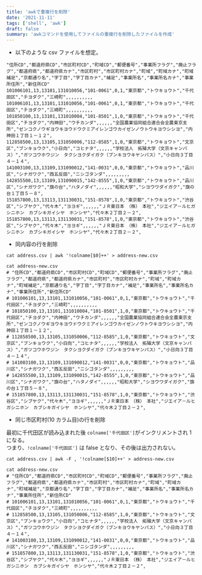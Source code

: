 ```yaml
---
title: 'awkで重複行を削除'
date: '2021-11-11'
tags: ['shell', 'awk']
draft: false
summary: 'awkコマンドを使用してファイルの重複行を削除したファイルを作成'
---
```


- 以下のような csv ファイルを想定。

```csv
"住所CD","都道府県CD","市区町村CD","町域CD","郵便番号","事業所フラグ","廃止フラグ","都道府県","都道府県カナ","市区町村","市区町村カナ","町域","町域カナ","町域補足","京都通り名","字丁目","字丁目カナ","補足","事業所名","事業所名カナ","事業所住所","新住所CD"
101006101,13,13101,131010056,"101-0061",0,1,"東京都","トウキョウト","千代田区","チヨダク","三崎町",,,,,,,,,,
101006101,13,13101,131010056,"101-0061",0,1,"東京都","トウキョウト","千代田区","チヨダク","三崎町",,,,,,,,,,
101850100,13,13101,131010004,"101-8501",1,0,"東京都","トウキョウト","千代田区","チヨダク","内神田","ウチカンダ",,,,,,"全国農業協同組合連合会全農東京支所","ゼンコクノウギヨウキヨウドウクミアイレンゴウカイゼンノウトウキヨウシシヨ","内神田１丁目１－１２",
112858500,13,13105,131050006,"112-8585",1,0,"東京都","トウキョウト","文京区","ブンキョウク","小日向","コヒナタ",,,,,,"学校法人　拓殖大学（文京キャンパス）","ガツコウホウジン　タクシヨクダイガク（ブンキヨウキヤンパス）","小日向３丁目４－１４",
141003100,13,13109,131090012,"141-0031",0,0,"東京都","トウキョウト","品川区","シナガワク","西五反田","ニシゴタンダ",,,,,,,,,
142855500,13,13109,131090015,"142-8555",1,0,"東京都","トウキョウト","品川区","シナガワク","旗の台","ハタノダイ",,,,,,"昭和大学","シヨウワダイガク","旗の台１丁目５－８",
151857800,13,13113,131130031,"151-8578",1,0,"東京都","トウキョウト","渋谷区","シブヤク","代々木","ヨヨギ",,,,,,"ＪＲ東日本　（株）　本社","ジエイア－ルヒガシニホン　カブシキガイシヤ　ホンシヤ","代々木２丁目２－２",
151857800,13,13113,131130031,"151-8578",1,0,"東京都","トウキョウト","渋谷区","シブヤク","代々木","ヨヨギ",,,,,,"ＪＲ東日本　（株）　本社","ジエイア－ルヒガシニホン　カブシキガイシヤ　ホンシヤ","代々木２丁目２－２",

```

- 同内容の行を削除

```shell
cat address.csv | awk '!colname[$0]++' > address-new.csv

cat address-new.csv
# "住所CD","都道府県CD","市区町村CD","町域CD","郵便番号","事業所フラグ","廃止フラグ","都道府県","都道府県カナ","市区町村","市区町村カナ","町域","町域カナ","町域補足","京都通り名","字丁目","字丁目カナ","補足","事業所名","事業所名カナ","事業所住所","新住所CD"
# 101006101,13,13101,131010056,"101-0061",0,1,"東京都","トウキョウト","千代田区","チヨダク","三崎町",,,,,,,,,,
# 101850100,13,13101,131010004,"101-8501",1,0,"東京都","トウキョウト","千代田区","チヨダク","内神田","ウチカンダ",,,,,,"全国農業協同組合連合会全農東京支所","ゼンコクノウギヨウキヨウドウクミアイレンゴウカイゼンノウトウキヨウシシヨ","内神田１丁目１－１２",
# 112858500,13,13105,131050006,"112-8585",1,0,"東京都","トウキョウト","文京区","ブンキョウク","小日向","コヒナタ",,,,,,"学校法人　拓殖大学（文京キャンパス）","ガツコウホウジン　タクシヨクダイガク（ブンキヨウキヤンパス）","小日向３丁目４－１４",
# 141003100,13,13109,131090012,"141-0031",0,0,"東京都","トウキョウト","品川区","シナガワク","西五反田","ニシゴタンダ",,,,,,,,,
# 142855500,13,13109,131090015,"142-8555",1,0,"東京都","トウキョウト","品川区","シナガワク","旗の台","ハタノダイ",,,,,,"昭和大学","シヨウワダイガク","旗の台１丁目５－８",
# 151857800,13,13113,131130031,"151-8578",1,0,"東京都","トウキョウト","渋谷区","シブヤク","代々木","ヨヨギ",,,,,,"ＪＲ東日本　（株）　本社","ジエイア－ルヒガシニホン　カブシキガイシヤ　ホンシヤ","代々木２丁目２－２",
```

- 同じ市区町村(10 カラム目)の行を削除

最初に千代田区が読み込まれた後 `colname['千代田区']`がインクリメントされ 1 になる。  
つまり、`!colname['千代田区']` は false となり、その後は出力されない。

```shell
cat address.csv | awk -F , '!colname[$10]++' > address-new.csv

cat address-new.csv
# "住所CD","都道府県CD","市区町村CD","町域CD","郵便番号","事業所フラグ","廃止フラグ","都道府県","都道府県カナ","市区町村","市区町村カナ","町域","町域カナ","町域補足","京都通り名","字丁目","字丁目カナ","補足","事業所名","事業所名カナ","事業所住所","新住所CD"
# 101006101,13,13101,131010056,"101-0061",0,1,"東京都","トウキョウト","千代田区","チヨダク","三崎町",,,,,,,,,,
# 112858500,13,13105,131050006,"112-8585",1,0,"東京都","トウキョウト","文京区","ブンキョウク","小日向","コヒナタ",,,,,,"学校法人　拓殖大学（文京キャンパス）","ガツコウホウジン　タクシヨクダイガク（ブンキヨウキヤンパス）","小日向３丁目４－１４",
# 141003100,13,13109,131090012,"141-0031",0,0,"東京都","トウキョウト","品川区","シナガワク","西五反田","ニシゴタンダ",,,,,,,,,
# 151857800,13,13113,131130031,"151-8578",1,0,"東京都","トウキョウト","渋谷区","シブヤク","代々木","ヨヨギ",,,,,,"ＪＲ東日本　（株）　本社","ジエイア－ルヒガシニホン　カブシキガイシヤ　ホンシヤ","代々木２丁目２－２",

```
